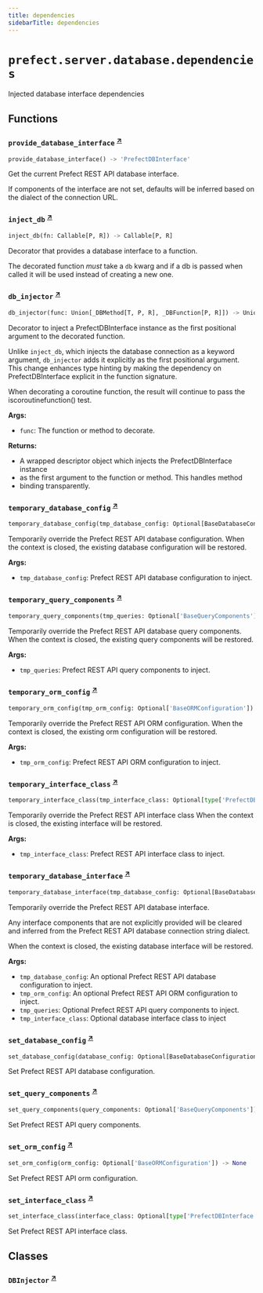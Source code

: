 ```yaml
---
title: dependencies
sidebarTitle: dependencies
---
```


# `prefect.server.database.dependencies`



Injected database interface dependencies


## Functions

### `provide_database_interface` <sup><a href="https://github.com/prefecthq/prefect/blob/main/src/prefect/server/database/dependencies.py#L69" target="_blank">↗</a></sup>

```python
provide_database_interface() -> 'PrefectDBInterface'
```


Get the current Prefect REST API database interface.

If components of the interface are not set, defaults will be inferred
based on the dialect of the connection URL.


### `inject_db` <sup><a href="https://github.com/prefecthq/prefect/blob/main/src/prefect/server/database/dependencies.py#L143" target="_blank">↗</a></sup>

```python
inject_db(fn: Callable[P, R]) -> Callable[P, R]
```


Decorator that provides a database interface to a function.

The decorated function _must_ take a `db` kwarg and if a db is passed
when called it will be used instead of creating a new one.


### `db_injector` <sup><a href="https://github.com/prefecthq/prefect/blob/main/src/prefect/server/database/dependencies.py#L178" target="_blank">↗</a></sup>

```python
db_injector(func: Union[_DBMethod[T, P, R], _DBFunction[P, R]]) -> Union[_Method[T, P, R], _Function[P, R]]
```


Decorator to inject a PrefectDBInterface instance as the first positional
argument to the decorated function.

Unlike `inject_db`, which injects the database connection as a keyword
argument, `db_injector` adds it explicitly as the first positional
argument. This change enhances type hinting by making the dependency on
PrefectDBInterface explicit in the function signature.

When decorating a coroutine function, the result will continue to pass the
iscoroutinefunction() test.

**Args:**
- `func`: The function or method to decorate.

**Returns:**
- A wrapped descriptor object which injects the PrefectDBInterface instance
- as the first argument to the function or method. This handles method
- binding transparently.


### `temporary_database_config` <sup><a href="https://github.com/prefecthq/prefect/blob/main/src/prefect/server/database/dependencies.py#L361" target="_blank">↗</a></sup>

```python
temporary_database_config(tmp_database_config: Optional[BaseDatabaseConfiguration]) -> Generator[None, object, None]
```


Temporarily override the Prefect REST API database configuration.
When the context is closed, the existing database configuration will
be restored.

**Args:**
- `tmp_database_config`: Prefect REST API database configuration to inject.


### `temporary_query_components` <sup><a href="https://github.com/prefecthq/prefect/blob/main/src/prefect/server/database/dependencies.py#L382" target="_blank">↗</a></sup>

```python
temporary_query_components(tmp_queries: Optional['BaseQueryComponents']) -> Generator[None, object, None]
```


Temporarily override the Prefect REST API database query components.
When the context is closed, the existing query components will
be restored.

**Args:**
- `tmp_queries`: Prefect REST API query components to inject.


### `temporary_orm_config` <sup><a href="https://github.com/prefecthq/prefect/blob/main/src/prefect/server/database/dependencies.py#L403" target="_blank">↗</a></sup>

```python
temporary_orm_config(tmp_orm_config: Optional['BaseORMConfiguration']) -> Generator[None, object, None]
```


Temporarily override the Prefect REST API ORM configuration.
When the context is closed, the existing orm configuration will
be restored.

**Args:**
- `tmp_orm_config`: Prefect REST API ORM configuration to inject.


### `temporary_interface_class` <sup><a href="https://github.com/prefecthq/prefect/blob/main/src/prefect/server/database/dependencies.py#L424" target="_blank">↗</a></sup>

```python
temporary_interface_class(tmp_interface_class: Optional[type['PrefectDBInterface']]) -> Generator[None, object, None]
```


Temporarily override the Prefect REST API interface class When the context is closed,
the existing interface will be restored.

**Args:**
- `tmp_interface_class`: Prefect REST API interface class to inject.


### `temporary_database_interface` <sup><a href="https://github.com/prefecthq/prefect/blob/main/src/prefect/server/database/dependencies.py#L444" target="_blank">↗</a></sup>

```python
temporary_database_interface(tmp_database_config: Optional[BaseDatabaseConfiguration] = None, tmp_queries: Optional['BaseQueryComponents'] = None, tmp_orm_config: Optional['BaseORMConfiguration'] = None, tmp_interface_class: Optional[type['PrefectDBInterface']] = None) -> Generator[None, object, None]
```


Temporarily override the Prefect REST API database interface.

Any interface components that are not explicitly provided will be
cleared and inferred from the Prefect REST API database connection string
dialect.

When the context is closed, the existing database interface will
be restored.

**Args:**
- `tmp_database_config`: An optional Prefect REST API database configuration to inject.
- `tmp_orm_config`: An optional Prefect REST API ORM configuration to inject.
- `tmp_queries`: Optional Prefect REST API query components to inject.
- `tmp_interface_class`: Optional database interface class to inject


### `set_database_config` <sup><a href="https://github.com/prefecthq/prefect/blob/main/src/prefect/server/database/dependencies.py#L479" target="_blank">↗</a></sup>

```python
set_database_config(database_config: Optional[BaseDatabaseConfiguration]) -> None
```


Set Prefect REST API database configuration.


### `set_query_components` <sup><a href="https://github.com/prefecthq/prefect/blob/main/src/prefect/server/database/dependencies.py#L484" target="_blank">↗</a></sup>

```python
set_query_components(query_components: Optional['BaseQueryComponents']) -> None
```


Set Prefect REST API query components.


### `set_orm_config` <sup><a href="https://github.com/prefecthq/prefect/blob/main/src/prefect/server/database/dependencies.py#L489" target="_blank">↗</a></sup>

```python
set_orm_config(orm_config: Optional['BaseORMConfiguration']) -> None
```


Set Prefect REST API orm configuration.


### `set_interface_class` <sup><a href="https://github.com/prefecthq/prefect/blob/main/src/prefect/server/database/dependencies.py#L494" target="_blank">↗</a></sup>

```python
set_interface_class(interface_class: Optional[type['PrefectDBInterface']]) -> None
```


Set Prefect REST API interface class.


## Classes

### `DBInjector` <sup><a href="https://github.com/prefecthq/prefect/blob/main/src/prefect/server/database/dependencies.py#L254" target="_blank">↗</a></sup>
